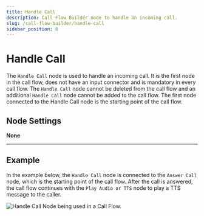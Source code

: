 ---
title: Handle Call
description: Call Flow Builder node to handle an incoming call.
slug: /call-flow-builder/handle-call
sidebar_position: 0
---

# Handle Call

The `Handle Call` node is used to handle an incoming call.
It is the first node in the call flow, does not have an input connector and is mandatory in every call flow.
The `Handle Call` node cannot be deleted from the call flow and an additional `Handle Call` node cannot be added to the call flow.
The first node connected to the Handle Call node is the starting point of the call flow.

## **Node Settings**

**None**

---

## **Example**

In the example below, the `Handle Call` node is connected to the `Answer Call` node, which is the starting point of the call flow.
After the call is answered, the call flow continues with the `Play Audio or TTS` node to play a TTS message to the caller.

<Frame caption="Handle Call Node being used in a Call Flow" ogImage>

![Handle Call Node being used in a Call Flow.](@image/call-flow/nodes/handle_call.webp)

</Frame>
